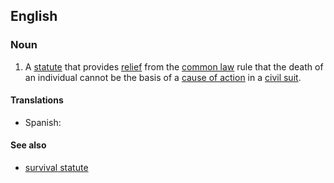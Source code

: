 ==English==

===Noun===
{{en-noun}}

# {{lb|en|legal}} A [[statute]] that provides [[relief]] from the [[common law]] rule that the death of an individual cannot be the basis of a [[cause of action]] in a [[civil suit]].

====Translations====
{{trans-top|statute}}
* Spanish: {{t|es|estatuto de la muerte por negligencia de otro|m}}
{{trans-mid}}
{{trans-bottom}}

====See also====
* [[survival statute]]